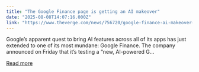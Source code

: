 ```yaml
---
title: "The Google Finance page is getting an AI makeover"
date: "2025-08-08T14:07:16.000Z"
link: "https://www.theverge.com/news/756720/google-finance-ai-makeover-chatbot"
---
```


Google’s apparent quest to bring AI features across all of its apps has just extended to one of its most mundane: Google Finance. The company announced on Friday that it’s testing a “new, AI-powered G...

[Read more](https://www.theverge.com/news/756720/google-finance-ai-makeover-chatbot)
